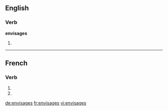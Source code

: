 {{also|envisagés}}
==English==

===Verb===
'''envisages'''

# {{third-person singular of|envisage}}

----

==French==

===Verb===
{{fr-verb-form}}

# {{conjugation of|envisager||2|s|pres|ind|lang=fr}}
# {{conjugation of|envisager||2|s|pres|sub|lang=fr}}

[[de:envisages]]
[[fr:envisages]]
[[vi:envisages]]